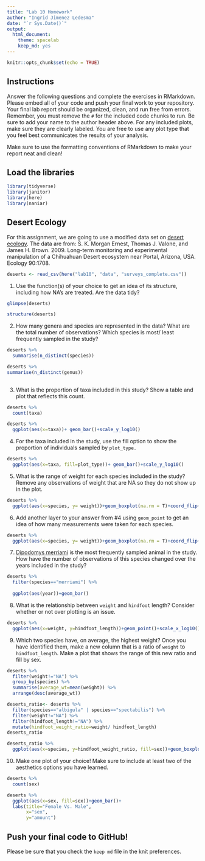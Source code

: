 ```yaml
---
title: "Lab 10 Homework"
author: "Ingrid Jimenez Ledesma"
date: "`r Sys.Date()`"
output:
  html_document: 
    theme: spacelab
    keep_md: yes
---
```


```r
knitr::opts_chunk$set(echo = TRUE)
```

## Instructions
Answer the following questions and complete the exercises in RMarkdown. Please embed all of your code and push your final work to your repository. Your final lab report should be organized, clean, and run free from errors. Remember, you must remove the `#` for the included code chunks to run. Be sure to add your name to the author header above. For any included plots, make sure they are clearly labeled. You are free to use any plot type that you feel best communicates the results of your analysis.  

Make sure to use the formatting conventions of RMarkdown to make your report neat and clean!  

## Load the libraries
```r
library(tidyverse)
library(janitor)
library(here)
library(naniar)
``` 

## Desert Ecology
For this assignment, we are going to use a modified data set on [desert ecology](http://esapubs.org/archive/ecol/E090/118/). The data are from: S. K. Morgan Ernest, Thomas J. Valone, and James H. Brown. 2009. Long-term monitoring and experimental manipulation of a Chihuahuan Desert ecosystem near Portal, Arizona, USA. Ecology 90:1708.
```r
deserts <- read_csv(here("lab10", "data", "surveys_complete.csv"))
```

1. Use the function(s) of your choice to get an idea of its structure, including how NA's are treated. Are the data tidy?  
```r
glimpse(deserts)
```
```r
structure(deserts)
```


2. How many genera and species are represented in the data? What are the total number of observations? Which species is most/ least frequently sampled in the study?
```r
deserts %>% 
  summarise(n_distinct(species))
```


```r
deserts %>% 
summarise(n_distinct(genus))
  

```


3. What is the proportion of taxa included in this study? Show a table and plot that reflects this count.
```r
deserts %>% 
  count(taxa)
```

```r
deserts %>% 
  ggplot(aes(x=taxa))+ geom_bar()+scale_y_log10()
```


4. For the taxa included in the study, use the fill option to show the proportion of individuals sampled by `plot_type.`
```r
deserts %>% 
  ggplot(aes(x=taxa, fill=plot_type))+ geom_bar()+scale_y_log10()
```


5. What is the range of weight for each species included in the study? Remove any observations of weight that are NA so they do not show up in the plot.
```r
deserts %>% 
  ggplot(aes(x=species, y= weight))+geom_boxplot(na.rm = T)+coord_flip()+scale_y_log10()
```


6. Add another layer to your answer from #4 using `geom_point` to get an idea of how many measurements were taken for each species.
```r
deserts %>% 
  ggplot(aes(x=species, y= weight))+geom_boxplot(na.rm = T)+coord_flip()+scale_y_log10()+geom_point()
```


7. [Dipodomys merriami](https://en.wikipedia.org/wiki/Merriam's_kangaroo_rat) is the most frequently sampled animal in the study. How have the number of observations of this species changed over the years included in the study?
```r
deserts %>% 
  filter(species=="merriami") %>% 
  
  ggplot(aes(year))+geom_bar()
```


8. What is the relationship between `weight` and `hindfoot` length? Consider whether or not over plotting is an issue.
```r
deserts %>% 
  ggplot(aes(x=weight, y=hindfoot_length))+geom_point()+scale_x_log10()
```


9. Which two species have, on average, the highest weight? Once you have identified them, make a new column that is a ratio of `weight` to `hindfoot_length`. Make a plot that shows the range of this new ratio and fill by sex.
```r
deserts %>% 
  filter(weight!="NA") %>% 
  group_by(species) %>% 
  summarise(average_wt=mean(weight)) %>% 
  arrange(desc(average_wt))
```
```r
deserts_ratio<- deserts %>% 
  filter(species=="albigula" | species=="spectabilis") %>% 
  filter(weight!="NA") %>% 
  filter(hindfoot_length!="NA") %>% 
  mutate(hindfoot_weight_ratio=weight/ hindfoot_length)
deserts_ratio
```
```r
deserts_ratio %>% 
  ggplot(aes(x=species, y=hindfoot_weight_ratio, fill=sex))+geom_boxplot()
```


10. Make one plot of your choice! Make sure to include at least two of the aesthetics options you have learned.
```r
deserts %>% 
  count(sex)
```
```r
deserts %>% 
  ggplot(aes(x=sex, fill=sex))+geom_bar()+
  labs(title="Female Vs. Male",
       x="sex",
       y="amount")
```

## Push your final code to GitHub!
Please be sure that you check the `keep md` file in the knit preferences. 